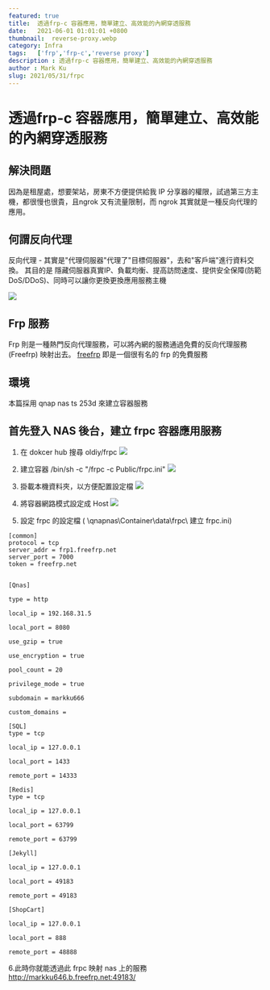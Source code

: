 ```yaml
---
featured: true
title:  透過frp-c 容器應用，簡單建立、高效能的內網穿透服務
date:   2021-06-01 01:01:01 +0800
thumbnail:  reverse-proxy.webp
category: Infra
tags:   ['frp','frp-c','reverse proxy']
description : 透過frp-c 容器應用，簡單建立、高效能的內網穿透服務
author : Mark Ku
slug: 2021/05/31/frpc
---
```

# 透過frp-c 容器應用，簡單建立、高效能的內網穿透服務

## 解決問題
因為是租屋處，想要架站，房東不方便提供給我 IP 分享器的權限，試過第三方主機，都很慢也很貴，且ngrok 又有流量限制，而 ngrok 其實就是一種反向代理的應用。

## 何謂反向代理
反向代理 - 其實是"代理伺服器"代理了"目標伺服器"，去和"客戶端"進行資料交換。 其目的是
隱藏伺服器真實IP、負載均衡、提高訪問速度、提供安全保障(防範DoS/DDoS)、同時可以讓你更換更換應用服務主機

![](https://i.imgur.com/EzpTbAS.webp)

## Frp 服務
Frp 則是一種熱門反向代理服務，可以將內網的服務通過免費的反向代理服務 (Freefrp) 映射出去。
[freefrp](https://freefrp.net/) 即是一個很有名的 frp 的免費服務

## 環境
本篇採用 qnap nas ts 253d 來建立容器服務

## 首先登入 NAS 後台，建立 frpc 容器應用服務
1. 在 dokcer hub 搜尋 oldiy/frpc
![](https://i.imgur.com/og4FvyA.webp)

2. 建立容器
/bin/sh -c "/frpc -c Public/frpc.ini"
![](https://i.imgur.com/dvbzaoz.webp)

3. 掛載本機資料夾，以方便配置設定檔
![](https://i.imgur.com/5916FxI.webp)

4. 將容器網路模式設定成 Host
![](https://i.imgur.com/3pcVjya.webp)

5. 設定 frpc 的設定檔 ( \\qnapnas\Container\data\frpc\ 建立 frpc.ini)

```
[common]
protocol = tcp
server_addr = frp1.freefrp.net
server_port = 7000
token = freefrp.net


[Qnas] 

type = http 

local_ip = 192.168.31.5

local_port = 8080

use_gzip = true

use_encryption = true

pool_count = 20

privilege_mode = true

subdomain = markku666

custom_domains = 

[SQL] 
type = tcp

local_ip = 127.0.0.1

local_port = 1433

remote_port = 14333

[Redis] 
type = tcp

local_ip = 127.0.0.1

local_port = 63799

remote_port = 63799

[Jekyll]

local_ip = 127.0.0.1

local_port = 49183

remote_port = 49183

[ShopCart]

local_ip = 127.0.0.1

local_port = 888

remote_port = 48888
```

6.此時你就能透過此 frpc 映射 nas 上的服務<br/>
http://markku646.b.freefrp.net:49183/
